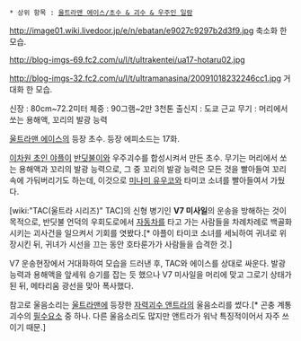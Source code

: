  * 상위 항목 : [[울트라맨 에이스/초수 & 괴수 & 우주인 일람]]

http://image01.wiki.livedoor.jp/e/n/ebatan/e9027c9297b2d3f9.jpg
축소화 한 모습.

http://blog-imgs-69.fc2.com/u/l/t/ultrakentei/ua17-hotaru02.jpg

http://blog-imgs-32.fc2.com/u/l/t/ultramanasina/20091018232246cc1.jpg
거대화 한 모습.

신장 : 80cm~72.2미터
체중 : 90그램~2만 3천톤
출신지 : 도쿄 근교
무기 : 머리에서 쏘는 용해액, 꼬리의 발광 능력

[[울트라맨 에이스]]의 등장 초수. 등장 에피소드는 17화.

[[이차원 초인 야플]]이 [[반딧불이]]와 우주괴수를 합성시켜서 만든 초수. 무기는 머리에서 쏘는 용해액과 꼬리의 발광 능력으로, 그 중 꼬리의 발광 능력은 모든 것을 빨아들여 꼬리 속에 가둬버리기도 하는데, 이것으로 [[미나미 유우코]]와 타미코 소녀를 빨아들여서 가뒀다.

[wiki:"TAC(울트라 시리즈)" TAC]의 신형 병기인 '''V7 미사일'''의 운송을 방해하는 것이 목적으로, 반딧불 언덕의 우회도로에서 [[자동차]]를 타고 가는 사람들을 차례차례로 백골화시키는 괴사건을 일으켜서 기회를 엿봤다.[* 야플이 타미코 소녀를 세뇌하여 귀녀로 위장시킨 뒤, 귀녀가 시선을 끄는 동안 호타룬가가 사람들을 습격한 것.]

V7 운송현장에서 거대화하여 모습을 드러낸 후, TAC와 에이스를 상대로 싸운다. 발광 능력과 용해액을 앞세워 승기를 잡는 듯 했으나 V7 미사일을 머리에 맞고 그로기 상태가 된 뒤, 메타리움 광선을 맞아 폭사했다.

참고로 울음소리는 [[울트라맨]]에 등장한 [[자력괴수 앤트라]]의 울음소리를 썼다.[* 곤충 계통 괴수의 [[필수요소]] 중 하나. 다른 울음소리도 많지만 앤트라가 워낙 특징적이어서 자주 쓰이기 때문.]
